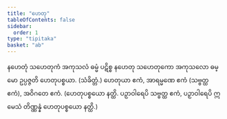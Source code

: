 ```yaml
---
title: "ဟေတု"
tableOfContents: false
sidebar:
  order: 1
type: "tipitaka"
basket: "ab"
---
```



<DynamicBreadcrumb />

<Division number="95">

<Paragraph number="1453">
နဟေတုံ သဟေတုကံ အကုသလံ ဓမ္မံ ပဋိစ္စ နဟေတု သဟေတုကော အကုသလော ဓမ္မော ဥပ္ပဇ္ဇတိ ဟေတုပစ္စယာ. (သံခိတ္တံ.)
</Paragraph>

</Division>
<Division number="96">

<Paragraph number="1454">
ဟေတုယာ ဧကံ, အာရမ္မဏေ ဧကံ (သဗ္ဗတ္ထ ဧကံ), အဝိဂတေ ဧကံ. (ဟေတုပစ္စယော နတ္ထိ. ပဉှာဝါရေပိ သဗ္ဗတ္ထ ဧကံ, ပဉှာဝါရေပိ ဣမေသံ တိဏ္ဏန္နံ ဟေတုပစ္စယော နတ္ထိ.)
</Paragraph>
</Division>